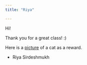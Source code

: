 ```yaml
---
title: "Riya"

---
```


Hi!

Thank you for a great class! :)

Here is a [picture](Cat Doing Data Science.jpeg) of a cat as a reward.

- Riya Sirdeshmukh

